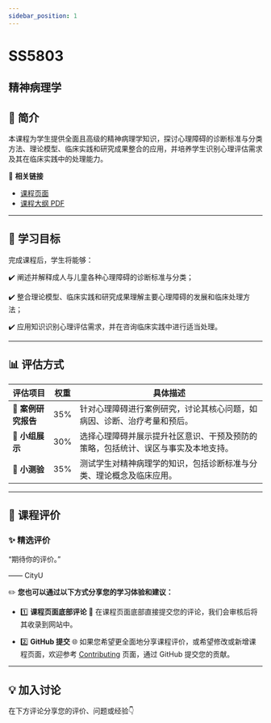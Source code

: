 ```yaml
---
sidebar_position: 1
---
```


# SS5803
## 精神病理学

## **📘 简介**
本课程为学生提供全面且高级的精神病理学知识，探讨心理障碍的诊断标准与分类方法、理论模型、临床实践和研究成果整合的应用，并培养学生识别心理评估需求及其在临床实践中的处理能力。

🔗 **相关链接**
- [课程页面](https://www.cityu.edu.hk/catalogue/pg/202526/course/SS5803.htm)
- [课程大纲 PDF](https://www.cityu.edu.hk/catalogue/pg/202526/course/SS5803.pdf)

---

## **🎯 学习目标**

完成课程后，学生将能够：

✔️ 阐述并解释成人与儿童各种心理障碍的诊断标准与分类；

✔️ 整合理论模型、临床实践和研究成果理解主要心理障碍的发展和临床处理方法；

✔️ 应用知识识别心理评估需求，并在咨询临床实践中进行适当处理。

---

## **📊 评估方式**

| **评估项目**             | **权重** | **具体描述**                                                                                       |
|------------------------|---------|---------------------------------------------------------------------------------------------------|
| **📄 案例研究报告**        | 35%     | 针对心理障碍进行案例研究，讨论其核心问题，如病因、诊断、治疗考量和预后。                                               |
| **🎤 小组展示**          | 30%     | 选择心理障碍并展示提升社区意识、干预及预防的策略，包括统计、误区与事实及本地支持。                                       |
| **📝 小测验**           | 35%     | 测试学生对精神病理学的知识，包括诊断标准与分类、理论概念及临床应用。                                                 |

---

## **💬 课程评价**

### ✨ **精选评价**
<div className={commentStyles.commentBox}>
    <p className={commentStyles.commentText}>
        “期待你的评价。”
    </p>
    <p className={commentStyles.commentAuthor}>—— CityU</p>
</div>

✏️ **您也可以通过以下方式分享您的学习体验和建议：**

- 1️⃣ **课程页面底部评论**
💬 在课程页面底部直接提交您的评论，我们会审核后将其收录到网站中。

- 2️⃣ **GitHub 提交**
🌐 如果您希望更全面地分享课程评价，或希望修改或新增课程页面，欢迎参考 [Contributing](/contributing) 页面，通过 GitHub 提交您的贡献。

---

## **💡 加入讨论**

在下方评论分享您的评价、问题或经验👇
<Utterances />
